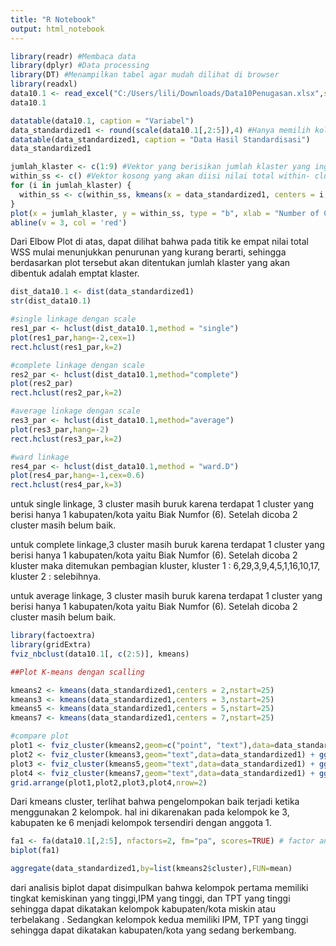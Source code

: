 ---
title: "R Notebook"
output: html_notebook
---



```{r}
library(readr) #Membaca data
library(dplyr) #Data processing
library(DT) #Menampilkan tabel agar mudah dilihat di browser
library(readxl)
data10.1 <- read_excel("C:/Users/lili/Downloads/Data10Penugasan.xlsx",sheet="Sheet1")
data10.1
```

```{r}
datatable(data10.1, caption = "Variabel")
data_standardized1 <- round(scale(data10.1[,2:5]),4) #Hanya memilih kolom/variabel yang berisikan indikator yang akan digunakan
datatable(data_standardized1, caption = "Data Hasil Standardisasi")
data_standardized1
```

```{r}
jumlah_klaster <- c(1:9) #Vektor yang berisikan jumlah klaster yang ingin dilihat nilai dari total within-cluster sum of squares
within_ss <- c() #Vektor kosong yang akan diisi nilai total within- cluster sum of squares
for (i in jumlah_klaster) {
  within_ss <- c(within_ss, kmeans(x = data_standardized1, centers = i, nstart = 25)$tot.withinss)
}
plot(x = jumlah_klaster, y = within_ss, type = "b", xlab = "Number of Cluster",ylab = "Total Within Sum of Squares",main = "Elbow Plot" ) 
abline(v = 3, col = 'red')
```
Dari Elbow Plot di atas, dapat dilihat bahwa pada titik ke empat nilai total WSS mulai menunjukkan penurunan yang kurang berarti, sehingga berdasarkan plot tersebut akan ditentukan jumlah klaster yang akan dibentuk adalah emptat klaster.

```{r}
dist_data10.1 <- dist(data_standardized1)
str(dist_data10.1)
```

```{r}
#single linkage dengan scale
res1_par <- hclust(dist_data10.1,method = "single")
plot(res1_par,hang=-2,cex=1)
rect.hclust(res1_par,k=2)
```

```{r}
#complete linkage dengan scale
res2_par <- hclust(dist_data10.1,method="complete")
plot(res2_par)
rect.hclust(res2_par,k=2)
```

```{r} 
#average linkage dengan scale
res3_par <- hclust(dist_data10.1,method="average")
plot(res3_par,hang=-2)
rect.hclust(res3_par,k=2)
```

```{r}
#ward linkage
res4_par <- hclust(dist_data10.1,method = "ward.D")
plot(res4_par,hang=-1,cex=0.6)
rect.hclust(res4_par,k=3)
```

untuk single linkage, 3 cluster masih buruk karena terdapat 1 cluster yang berisi hanya 1 kabupaten/kota yaitu Biak Numfor (6). Setelah dicoba 2 cluster masih belum baik.

untuk complete linkage,3 cluster masih buruk karena terdapat 1 cluster yang berisi hanya 1 kabupaten/kota yaitu Biak Numfor (6). Setelah dicoba 2 kluster maka ditemukan pembagian kluster, kluster 1 : 6,29,3,9,4,5,1,16,10,17, kluster 2 : selebihnya.

untuk average linkage, 3 cluster masih buruk karena terdapat 1 cluster yang berisi hanya 1 kabupaten/kota yaitu Biak Numfor (6). Setelah dicoba 2 cluster masih belum baik.


```{r}
library(factoextra)
library(gridExtra)
fviz_nbclust(data10.1[, c(2:5)], kmeans)
```

```{r}
##Plot K-means dengan scalling

kmeans2 <- kmeans(data_standardized1,centers = 2,nstart=25)
kmeans3 <- kmeans(data_standardized1,centers = 3,nstart=25)
kmeans5 <- kmeans(data_standardized1,centers = 5,nstart=25)
kmeans7 <- kmeans(data_standardized1,centers = 7,nstart=25)

#compare plot
plot1 <- fviz_cluster(kmeans2,geom=c("point", "text"),data=data_standardized1, show.clust.cent = TRUE) + ggtitle("k = 2")
plot2 <- fviz_cluster(kmeans3,geom="text",data=data_standardized1) + ggtitle("k = 3")
plot3 <- fviz_cluster(kmeans5,geom="text",data=data_standardized1) + ggtitle("k = 5")
plot4 <- fviz_cluster(kmeans7,geom="text",data=data_standardized1) + ggtitle("k = 7")
grid.arrange(plot1,plot2,plot3,plot4,nrow=2)
```
Dari kmeans cluster, terlihat bahwa pengelompokan baik terjadi ketika menggunakan 2 kelompok. hal ini dikarenakan pada kelompok ke 3, kabupaten ke 6 menjadi kelompok tersendiri dengan anggota 1.

```{r}
fa1 <- fa(data10.1[,2:5], nfactors=2, fm="pa", scores=TRUE) # factor analysis 2 common factor
biplot(fa1)
```

```{r}
aggregate(data_standardized1,by=list(kmeans2$cluster),FUN=mean)
```

dari analisis biplot dapat disimpulkan bahwa kelompok pertama memiliki tingkat kemiskinan yang tinggi,IPM yang tinggi, dan TPT yang tinggi sehingga dapat dikatakan kelompok kabupaten/kota miskin atau terbelakang . Sedangkan kelompok kedua memiliki IPM, TPT yang tinggi sehingga dapat dikatakan kabupaten/kota yang sedang berkembang.


